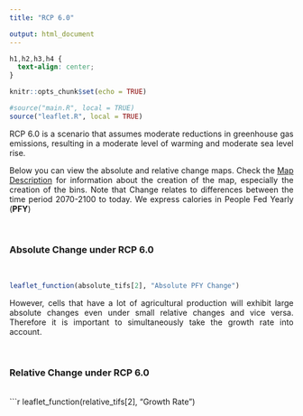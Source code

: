 ```yaml
---
title: "RCP 6.0"

output: html_document
---
```


```css
h1,h2,h3,h4 {
  text-align: center;
}
```

<style>
body {
text-align: justify}
</style>

```r
knitr::opts_chunk$set(echo = TRUE)
```

```r

#source("main.R", local = TRUE)
source("leaflet.R", local = TRUE)
```

RCP 6.0 is a scenario that assumes moderate reductions in greenhouse gas emissions, resulting in a moderate level of warming and moderate sea level rise.

Below you can view the absolute and relative change maps. Check the [Map Description](map_description.html) for information about the creation of the map, especially the creation of the bins. 
Note that Change relates to differences between the time period 2070-2100 to today. We express calories in People Fed Yearly (**PFY**)

<br>

### Absolute Change under RCP 6.0
<br>
```r
leaflet_function(absolute_tifs[2], "Absolute PFY Change")
```

However, cells that have a lot of agricultural production will exhibit large absolute changes even under small relative changes and vice versa. Therefore it is important to simultaneously take the growth rate into account.

<br>

### Relative Change under RCP 6.0
<br>
```r
leaflet_function(relative_tifs[2], "Growth Rate")